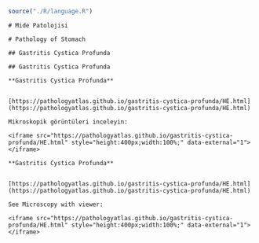 ```r
source("./R/language.R")
```

```asis
# Mide Patolojisi
```

```asis
# Pathology of Stomach
```

```asis
## Gastritis Cystica Profunda
```

```asis
## Gastritis Cystica Profunda
```

```asis

**Gastritis Cystica Profunda**


[https://pathologyatlas.github.io/gastritis-cystica-profunda/HE.html](https://pathologyatlas.github.io/gastritis-cystica-profunda/HE.html)

Mikroskopik görüntüleri inceleyin:

<iframe src="https://pathologyatlas.github.io/gastritis-cystica-profunda/HE.html" style="height:400px;width:100%;" data-external="1"></iframe>

```

```asis

**Gastritis Cystica Profunda**


[https://pathologyatlas.github.io/gastritis-cystica-profunda/HE.html](https://pathologyatlas.github.io/gastritis-cystica-profunda/HE.html)

See Microscopy with viewer: 

<iframe src="https://pathologyatlas.github.io/gastritis-cystica-profunda/HE.html" style="height:400px;width:100%;" data-external="1"></iframe>

```
